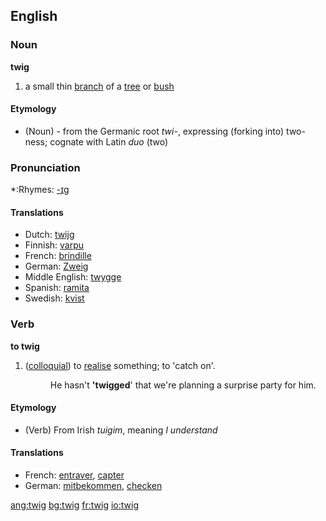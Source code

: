 ==English==
===Noun===
'''twig'''
# a small thin [[branch]] of a [[tree]] or [[bush]]

====Etymology====
* (Noun) - from the Germanic root ''twi-'', expressing (forking into) two-ness; cognate with Latin ''duo'' (two) 

===Pronunciation===
*:Rhymes: [[Rhymes:English:-ɪɡ|-ɪɡ]]

====Translations====
*Dutch: [[twijg]]
*Finnish: [[varpu]]
*French: [[brindille]] {{f}}
*German: [[Zweig]] {{m}}
*Middle English: [[twygge]]
*Spanish: [[ramita]] {{f}}
*Swedish: [[kvist]] {{c}}

===Verb===
'''to twig'''
#([[colloquial]]) to [[realise]] something; to 'catch on'.
#:He hasn't ''''twigged'''' that we're planning a surprise party for him.

====Etymology====
* (Verb) From Irish ''tuigim'', meaning ''I understand''

====Translations====
*French: [[entraver]], [[capter]]
*German: [[mitbekommen]], [[checken]]

[[ang:twig]]
[[bg:twig]]
[[fr:twig]]
[[io:twig]]
